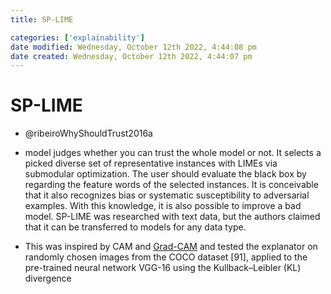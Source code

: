 ```yaml
---
title: SP-LIME

categories: ['explainability']
date modified: Wednesday, October 12th 2022, 4:44:08 pm
date created: Wednesday, October 12th 2022, 4:44:07 pm
---
```


# SP-LIME
- @ribeiroWhyShouldTrust2016a

- model judges whether you can trust the whole model or not. It selects a picked diverse set of representative instances with LIMEs via submodular optimization. The user should evaluate the black box by regarding the feature words of the selected instances. It is conceivable that it also recognizes bias or systematic susceptibility to adversarial examples. With this knowledge, it is also possible to improve a bad model. SP-LIME was researched with text data, but the authors claimed that it can be transferred to models for any data type.
- This was inspired by CAM and [Grad-CAM](Grad-CAM.qmd) and tested the explanator on randomly chosen images from the COCO dataset [91], applied to the pre-trained neural network VGG-16 using the Kullback–Leibler (KL) divergence



